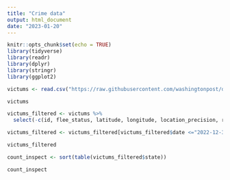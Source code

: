 ```yaml
---
title: "Crime data"
output: html_document
date: "2023-01-20"
---
```


```r
knitr::opts_chunk$set(echo = TRUE)
library(tidyverse)
library(readr)
library(dplyr)
library(stringr)
library(ggplot2)
```



```r
victums <- read.csv("https://raw.githubusercontent.com/washingtonpost/data-police-shootings/master/v2/fatal-police-shootings-data.csv")

victums
```


```r
victums_filtered <- victums %>% 
  select(-c(id, flee_status, latitude, longitude, location_precision, race_source, agency_ids))

victums_filtered <- victums_filtered[victums_filtered$date <="2022-12-31", ]

victums_filtered

```



```r
count_inspect <- sort(table(victums_filtered$state))

count_inspect
```

